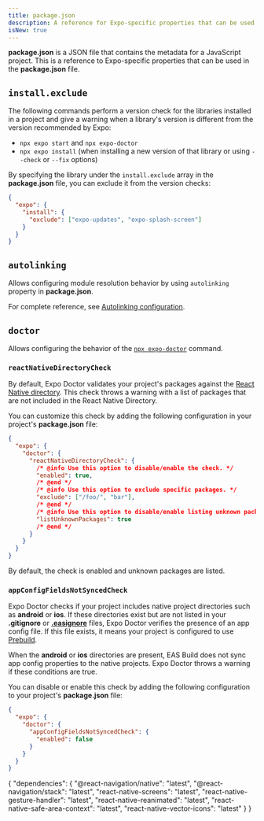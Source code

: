 ```yaml
---
title: package.json
description: A reference for Expo-specific properties that can be used in the package.json file.
isNew: true
---
```



**package.json** is a JSON file that contains the metadata for a JavaScript project. This is a reference to Expo-specific properties that can be used in the **package.json** file.

<PaddedAPIBox>

## `install.exclude`

The following commands perform a version check for the libraries installed in a project and give a warning when a library's version is different from the version recommended by Expo:

- `npx expo start` and `npx expo-doctor`
- `npx expo install` (when installing a new version of that library or using `--check` or `--fix` options)

By specifying the library under the `install.exclude` array in the **package.json** file, you can exclude it from the version checks:

```json package.json
{
  "expo": {
    "install": {
      "exclude": ["expo-updates", "expo-splash-screen"]
    }
  }
}
```

</PaddedAPIBox>

<PaddedAPIBox>

## `autolinking`

Allows configuring module resolution behavior by using `autolinking` property in **package.json**.

For complete reference, see [Autolinking configuration](/modules/autolinking/#configuration).

</PaddedAPIBox>

<PaddedAPIBox>

## `doctor`

Allows configuring the behavior of the [`npx expo-doctor`](/develop/tools/#expo-doctor) command.

<PaddedAPIBox>

### `reactNativeDirectoryCheck`

By default, Expo Doctor validates your project's packages against the [React Native directory](https://reactnative.directory/). This check throws a warning with a list of packages that are not included in the React Native Directory.

You can customize this check by adding the following configuration in your project's **package.json** file:

```json package.json
{
  "expo": {
    "doctor": {
      "reactNativeDirectoryCheck": {
        /* @info Use this option to disable/enable the check. */
        "enabled": true,
        /* @end */
        /* @info Use this option to exclude specific packages. */
        "exclude": ["/foo/", "bar"],
        /* @end */
        /* @info Use this option to disable/enable listing unknown packages. */
        "listUnknownPackages": true
        /* @end */
      }
    }
  }
}
```

By default, the check is enabled and unknown packages are listed.

</PaddedAPIBox>

<PaddedAPIBox>

### `appConfigFieldsNotSyncedCheck`

Expo Doctor checks if your project includes native project directories such as **android** or **ios**. If these directories exist but are not listed in your **.gitignore** or [**.easignore**](/build-reference/easignore) files, Expo Doctor verifies the presence of an app config file. If this file exists, it means your project is configured to use [Prebuild](/workflow/prebuild).

When the **android** or **ios** directories are present, EAS Build does not sync app config properties to the native projects. Expo Doctor throws a warning if these conditions are true.

You can disable or enable this check by adding the following configuration to your project's **package.json** file:

```json package.json
{
  "expo": {
    "doctor": {
      "appConfigFieldsNotSyncedCheck": {
        "enabled": false
      }
    }
  }
}
```

</PaddedAPIBox>

</PaddedAPIBox>
{
  "dependencies": {
    "@react-navigation/native": "latest",
    "@react-navigation/stack": "latest",
    "react-native-screens": "latest",
    "react-native-gesture-handler": "latest",
    "react-native-reanimated": "latest",
    "react-native-safe-area-context": "latest",
    "react-native-vector-icons": "latest"
  }
}

